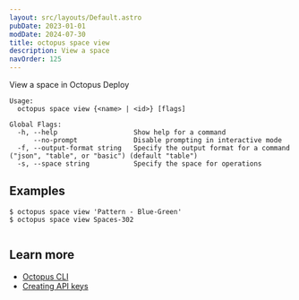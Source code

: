 ```yaml
---
layout: src/layouts/Default.astro
pubDate: 2023-01-01
modDate: 2024-07-30
title: octopus space view
description: View a space
navOrder: 125
---
```


View a space in Octopus Deploy

```
Usage:
  octopus space view {<name> | <id>} [flags]

Global Flags:
  -h, --help                   Show help for a command
      --no-prompt              Disable prompting in interactive mode
  -f, --output-format string   Specify the output format for a command ("json", "table", or "basic") (default "table")
  -s, --space string           Specify the space for operations

```

## Examples

<SamplesInstance />

```
$ octopus space view 'Pattern - Blue-Green'
$ octopus space view Spaces-302


```

## Learn more

- [Octopus CLI](/docs/octopus-rest-api/cli)
- [Creating API keys](/docs/octopus-rest-api/how-to-create-an-api-key)